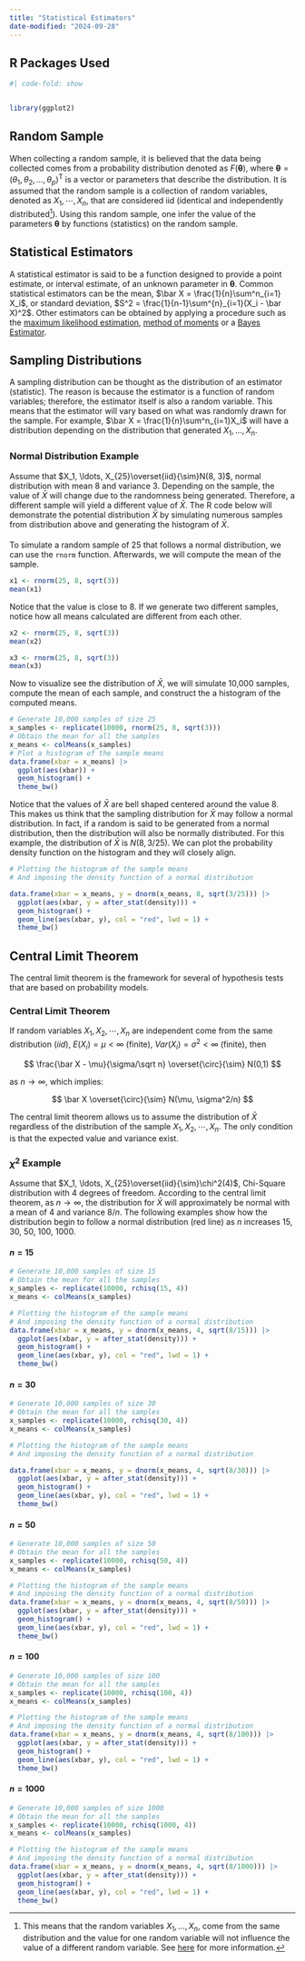 ```yaml
---
title: "Statistical Estimators"
date-modified: "2024-09-28"
---
```


## R Packages Used

```r
#| code-fold: show


library(ggplot2)
```

## Random Sample

When collecting a random sample, it is believed that the data being collected comes from a probability distribution denoted as $F(\boldsymbol \theta)$, where $\boldsymbol \theta = (\theta_1, \theta_2, \ldots, \theta_p)^{\mathrm T}$ is a vector or parameters that describe the distribution. It is assumed that the random sample is a collection of random variables, denoted as $X_1, \cdots, X_n$, that are considered iid (identical and independently distributed[^1]). Using this random sample, one infer the value of the parameters $\boldsymbol \theta$ by functions (statistics) on the random sample.

[^1]: This means that the random variables $X_1, \ldots, X_n$, come from the same distribution and the value for one random variable will not influence the value of a different random variable. See [here](https://en.wikipedia.org/wiki/Independent_and_identically_distributed_random_variables) for more information.

## Statistical Estimators

A statistical estimator is said to be a function designed to provide a point estimate, or interval estimate, of an unknown parameter in $\boldsymbol \theta$. Common statistical estimators can be the mean, $\bar X = \frac{1}{n}\sum^n_{i=1} X_i$, or standard deviation, $S^2 = \frac{1}{n-1}\sum^{n}_{i=1}(X_i - \bar X)^2$. Other estimators can be obtained by applying a procedure such as the [maximum likelihood estimation](https://en.wikipedia.org/wiki/Maximum_likelihood_estimation), [method of moments](https://en.wikipedia.org/wiki/Method_of_moments_(statistics)) or a [Bayes Estimator](https://en.wikipedia.org/wiki/Bayes_estimator).

## Sampling Distributions

A sampling distribution can be thought as the distribution of an estimator (statistic). The reason is because the estimator is a function of random variables; therefore, the estimator itself is also a random variable. This means that the estimator will vary based on what was randomly drawn for the sample. For example, $\bar X = \frac{1}{n}\sum^n_{i=1}X_i$ will have a distribution depending on the distribution that generated $X_1, \ldots, X_n$.

### Normal Distribution Example

Assume that $X_1, \ldots, X_{25}\overset{iid}{\sim}N(8, 3)$, normal distribution with mean 8 and variance 3. Depending on the sample, the value of $\bar X$ will change due to the randomness being generated. Therefore, a different sample will yield a different value of $\bar X$. The R code below will demonstrate the potential distribution $\bar X$ by simulating numerous samples from distribution above and generating the histogram of $\bar X$.

#### 

To simulate a random sample of 25 that follows a normal distribution, we can use the `rnorm` function. Afterwards, we will compute the mean of the sample.

```r
x1 <- rnorm(25, 8, sqrt(3))
mean(x1)
```

Notice that the value is close to 8. If we generate two different samples, notice how all means calculated are different from each other.

```r
x2 <- rnorm(25, 8, sqrt(3))
mean(x2)
```

```r
x3 <- rnorm(25, 8, sqrt(3))
mean(x3)
```

Now to visualize see the distribution of $\bar X$, we will simulate 10,000 samples, compute the mean of each sample, and construct the a histogram of the computed means.

```r
# Generate 10,000 samples of size 25 
x_samples <- replicate(10000, rnorm(25, 8, sqrt(3)))
# Obtain the mean for all the samples
x_means <- colMeans(x_samples)
# Plot a histogram of the sample means
data.frame(xbar = x_means) |> 
  ggplot(aes(xbar)) +
  geom_histogram() +
  theme_bw()
```

Notice that the values of $\bar X$ are bell shaped centered around the value 8. This makes us think that the sampling distribution for $\bar X$ may follow a normal distribution. In fact, if a random is said to be generated from a normal distribution, then the distribution will also be normally distributed. For this example, the distribution of $\bar X$ is $N(8, 3/25)$. We can plot the probability density function on the histogram and they will closely align.

```r
# Plotting the histogram of the sample means
# And imposing the density function of a normal distribution

data.frame(xbar = x_means, y = dnorm(x_means, 8, sqrt(3/25))) |> 
  ggplot(aes(xbar, y = after_stat(density))) +
  geom_histogram() +
  geom_line(aes(xbar, y), col = "red", lwd = 1) +
  theme_bw()
```

## Central Limit Theorem

The central limit theorem is the framework for several of hypothesis tests that are based on probability models.

::: callout-note
### Central Limit Theorem

If random variables $X_1, X_2, \cdots, X_n$ are independent come from the same distribution ($iid$), $E(X_i) = \mu <\infty$ (finite), $Var(X_i) = \sigma^2<\infty$ (finite), then

$$
\frac{\bar X - \mu}{\sigma/\sqrt n} \overset{\circ}{\sim} N(0,1)
$$

as $n\rightarrow \infty$, which implies:

$$
\bar X \overset{\circ}{\sim}  N(\mu, \sigma^2/n)
$$
:::

The central limit theorem allows us to assume the distribution of $\bar X$ regardless of the distribution of the sample $X_1, X_2, \cdots, X_n$. The only condition is that the expected value and variance exist.

### $\chi^2$ Example

Assume that $X_1, \ldots, X_{25}\overset{iid}{\sim}\chi^2(4)$, Chi-Square distribution with 4 degrees of freedom. According to the central limit theorem, as $n\rightarrow \infty$, the distribution for $\bar X$ will approximately be normal with a mean of $4$ and variance $8/n$. The following examples show how the distribution begin to follow a normal distribution (red line) as $n$ increases 15, 30, 50, 100, 1000.

#### $n = 15$

```r

# Generate 10,000 samples of size 15 
# Obtain the mean for all the samples
x_samples <- replicate(10000, rchisq(15, 4))
x_means <- colMeans(x_samples)

# Plotting the histogram of the sample means
# And imposing the density function of a normal distribution
data.frame(xbar = x_means, y = dnorm(x_means, 4, sqrt(8/15))) |> 
  ggplot(aes(xbar, y = after_stat(density))) +
  geom_histogram() +
  geom_line(aes(xbar, y), col = "red", lwd = 1) +
  theme_bw()
```

#### $n = 30$

```r

# Generate 10,000 samples of size 30
# Obtain the mean for all the samples
x_samples <- replicate(10000, rchisq(30, 4))
x_means <- colMeans(x_samples)

# Plotting the histogram of the sample means
# And imposing the density function of a normal distribution

data.frame(xbar = x_means, y = dnorm(x_means, 4, sqrt(8/30))) |> 
  ggplot(aes(xbar, y = after_stat(density))) +
  geom_histogram() +
  geom_line(aes(xbar, y), col = "red", lwd = 1) +
  theme_bw()
```

#### $n = 50$

```r

# Generate 10,000 samples of size 50
# Obtain the mean for all the samples
x_samples <- replicate(10000, rchisq(50, 4))
x_means <- colMeans(x_samples)

# Plotting the histogram of the sample means
# And imposing the density function of a normal distribution
data.frame(xbar = x_means, y = dnorm(x_means, 4, sqrt(8/50))) |> 
  ggplot(aes(xbar, y = after_stat(density))) +
  geom_histogram() +
  geom_line(aes(xbar, y), col = "red", lwd = 1) +
  theme_bw()
```

#### $n = 100$

```r

# Generate 10,000 samples of size 100
# Obtain the mean for all the samples
x_samples <- replicate(10000, rchisq(100, 4))
x_means <- colMeans(x_samples)

# Plotting the histogram of the sample means
# And imposing the density function of a normal distribution
data.frame(xbar = x_means, y = dnorm(x_means, 4, sqrt(8/100))) |> 
  ggplot(aes(xbar, y = after_stat(density))) +
  geom_histogram() +
  geom_line(aes(xbar, y), col = "red", lwd = 1) +
  theme_bw()
```

#### $n = 1000$

```r

# Generate 10,000 samples of size 1000 
# Obtain the mean for all the samples
x_samples <- replicate(10000, rchisq(1000, 4))
x_means <- colMeans(x_samples)

# Plotting the histogram of the sample means
# And imposing the density function of a normal distribution
data.frame(xbar = x_means, y = dnorm(x_means, 4, sqrt(8/1000))) |> 
  ggplot(aes(xbar, y = after_stat(density))) +
  geom_histogram() +
  geom_line(aes(xbar, y), col = "red", lwd = 1) +
  theme_bw()
```